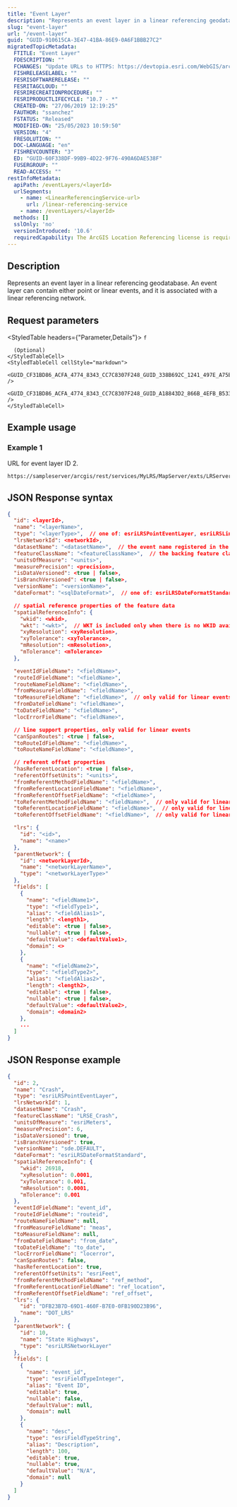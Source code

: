 ```yaml
---
title: "Event Layer"
description: "Represents an event layer in a linear referencing geodatabase. An event layer can contain either point or linear events, and it is associated with a linear referencing network."
slug: "event-layer"
url: "/event-layer"
guid: "GUID-910615CA-3E47-41BA-86E9-0A6F1BBB27C2"
migratedTopicMetadata:
  FTITLE: "Event Layer"
  FDESCRIPTION: ""
  FCHANGES: "Update URLs to HTTPS: https://devtopia.esri.com/WebGIS/arcgis-rest-api-documentation/issues/181"
  FISHRELEASELABEL: ""
  FESRISOFTWARERELEASE: ""
  FESRITAGCLOUD: ""
  FESRIRECREATIONPROCEDURE: ""
  FESRIPRODUCTLIFECYCLE: "10.7 - *"
  CREATED-ON: "27/06/2019 12:19:25"
  FAUTHOR: "ssanchez"
  FSTATUS: "Released"
  MODIFIED-ON: "25/05/2023 10:59:50"
  VERSION: "4"
  FRESOLUTION: ""
  DOC-LANGUAGE: "en"
  FISHREVCOUNTER: "3"
  ED: "GUID-60F338DF-99B9-4D22-9F76-490A6DAE538F"
  FUSERGROUP: ""
  READ-ACCESS: ""
restInfoMetadata:
  apiPath: /eventLayers/<layerId>
  urlSegments:
    - name: <LinearReferencingService-url>
      url: /linear-referencing-service
    - name: /eventLayers/<layerId>
  methods: []
  sslOnly: 'no'
  versionIntroduced: '10.6'
  requiredCapability: The ArcGIS Location Referencing license is required to use this resource.
---
```



## Description

Represents an event layer in a linear referencing geodatabase. An event layer can contain either point or linear events, and it is associated with a linear referencing network.

##  Request parameters

<StyledTable headers={"Parameter,Details"}>
  <StyledTableRow>
    <StyledTableCell cellStyle="markdown">
      `f`
      
      (Optional)
    </StyledTableCell>
    <StyledTableCell cellStyle="markdown">
      <GUID_CF31BD86_ACFA_4774_8343_CC7C8307F248_GUID_338B692C_1241_497E_A75E_A120E90C5078 />
      <GUID_CF31BD86_ACFA_4774_8343_CC7C8307F248_GUID_A18843D2_866B_4EFB_B533_9736C6767514 />
    </StyledTableCell>
  </StyledTableRow>
</StyledTable>

## Example usage

<EncodeURLsNote />

### Example 1

URL for event layer ID 2.

```other
https://sampleserver/arcgis/rest/services/MyLRS/MapServer/exts/LRServer/eventLayers/2
```

## JSON Response syntax

```json
{
  "id": <layerId>,
  "name": "<layerName>",
  "type": "<layerType>",  // one of: esriLRSPointEventLayer, esriLRSLinearEventLayer
  "lrsNetworkId": <networkId>,
  "datasetName": "<datasetName>",  // the event name registered in the LRS dataset
  "featureClassName": "<featureClassName>",  // the backing feature class name
  "unitsOfMeasure": "<units>",
  "measurePrecision": <precision>,
  "isDataVersioned": <true | false>,
  "isBranchVersioned": <true | false>,
  "versionName": "<versionName>",
  "dateFormat": "<sqlDateFormat>",  // one of: esriLRSDateFormatStandard, esriLRSDateFormatFileGDB, esriLRSDateFormatOracle

  // spatial reference properties of the feature data
  "spatialReferenceInfo": {
    "wkid": <wkid>,
    "wkt": "<wkt>",  // WKT is included only when there is no WKID available
    "xyResolution": <xyResolution>,
    "xyTolerance": <xyTolerance>,
    "mResolution": <mResolution>,
    "mTolerance": <mTolerance>
  },

  "eventIdFieldName": "<fieldName>",
  "routeIdFieldName": "<fieldName>",
  "routeNameFieldName": "<fieldName>",
  "fromMeasureFieldName": "<fieldName>",
  "toMeasureFieldName": "<fieldName>",  // only valid for linear events
  "fromDateFieldName": "<fieldName>",
  "toDateFieldName": "<fieldName>",
  "locErrorFieldName": "<fieldName>",

  // line support properties, only valid for linear events
  "canSpanRoutes": <true | false>,
  "toRouteIdFieldName": "<fieldName>",
  "toRouteNameFieldName": "<fieldName>",

  // referent offset properties
  "hasReferentLocation": <true | false>,
  "referentOffsetUnits": "<units>",
  "fromReferentMethodFieldName": "<fieldName>",
  "fromReferentLocationFieldName": "<fieldName>",
  "fromReferentOffsetFieldName": "<fieldName>",
  "toReferentMethodFieldName": "<fieldName>",  // only valid for linear events
  "toReferentLocationFieldName": "<fieldName>",  // only valid for linear events
  "toReferentOffsetFieldName": "<fieldName>",  // only valid for linear events

  "lrs": {
    "id": "<id>",
    "name": "<name>"
  },
  "parentNetwork": {
    "id": <networkLayerId>,
    "name": "<networkLayerName>",
    "type": "<networkLayerType>"
  },
  "fields": [
    {
      "name": "<fieldName1>",
      "type": "<fieldType1>",
      "alias": "<fieldAlias1>",
      "length": <length1>,
      "editable": <true | false>,
      "nullable": <true | false>,
      "defaultValue": <defaultValue1>,
      "domain": <>
    },
    {
      "name": "<fieldName2>",
      "type": "<fieldType2>",
      "alias": "<fieldAlias2>",
      "length": <length2>,
      "editable": <true | false>,
      "nullable": <true | false>,
      "defaultValue": <defaultValue2>,
      "domain": <domain2>
    },
    ...
  ]
}
```

 

## JSON Response example

```json
{
  "id": 2,
  "name": "Crash",
  "type": "esriLRSPointEventLayer",
  "lrsNetworkId": 1,
  "datasetName": "Crash",
  "featureClassName": "LRSE_Crash",
  "unitsOfMeasure": "esriMeters",
  "measurePrecision": 6,
  "isDataVersioned": true,
  "isBranchVersioned": true,
  "versionName": "sde.DEFAULT",
  "dateFormat": "esriLRSDateFormatStandard",
  "spatialReferenceInfo": {
    "wkid": 26918,
    "xyResolution": 0.0001,
    "xyTolerance": 0.001,
    "mResolution": 0.0001,
    "mTolerance": 0.001
  },
  "eventIdFieldName": "event_id",
  "routeIdFieldName": "routeid",
  "routeNameFieldName": null,
  "fromMeasureFieldName": "meas",
  "toMeasureFieldName": null,
  "fromDateFieldName": "from_date",
  "toDateFieldName": "to_date",
  "locErrorFieldName": "locerror",
  "canSpanRoutes": false,
  "hasReferentLocation": true,
  "referentOffsetUnits": "esriFeet",
  "fromReferentMethodFieldName": "ref_method",
  "fromReferentLocationFieldName": "ref_location",
  "fromReferentOffsetFieldName": "ref_offset",
  "lrs": {
    "id": "DFB23B7D-69D1-460F-B7E0-0FB190D23B96",
    "name": "DOT_LRS"
  },
  "parentNetwork": {
    "id": 10,
    "name": "State Highways",
    "type": "esriLRSNetworkLayer"
  },
  "fields": [
    {
      "name": "event_id",
      "type": "esriFieldTypeInteger",
      "alias": "Event ID",
      "editable": true,
      "nullable": false,
      "defaultValue": null,
      "domain": null
    },
    {
      "name": "desc",
      "type": "esriFieldTypeString",
      "alias": "Description",
      "length": 100,
      "editable": true,
      "nullable": true,
      "defaultValue": "N/A",
      "domain": null
    }
  ]
}

```

 
